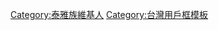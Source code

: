 {{Userbox
  |id=<small>泰雅</small></br><small><small>Atayal</small></small>
  |id-c=white
  |info=該用戶為[[泰雅族]]。
  |info-c=white
  |info-s=10
  |border-c=red
}}
<includeonly>
[[Category:泰雅族維基人]]</includeonly>
<noinclude>
[[Category:台灣用戶框模板]]
</noinclude>